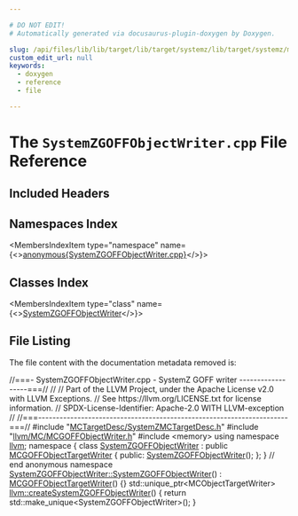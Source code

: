 ```yaml
---

# DO NOT EDIT!
# Automatically generated via docusaurus-plugin-doxygen by Doxygen.

slug: /api/files/lib/lib/target/lib/target/systemz/lib/target/systemz/mctargetdesc/systemzgoffobjectwriter-cpp
custom_edit_url: null
keywords:
  - doxygen
  - reference
  - file

---
```





# The `SystemZGOFFObjectWriter.cpp` File Reference

<DoxygenPage pluginConfig={pluginConfig}>



## Included Headers

<IncludesList>
<IncludesListItem
  filePath="MCTargetDesc/SystemZMCTargetDesc.h"
  permalink="/docs/api/files/lib/lib/target/lib/target/systemz/lib/target/systemz/mctargetdesc/systemzmctargetdesc-h"
  isLocal="true" />
<IncludesListItem
  filePath="llvm/MC/MCGOFFObjectWriter.h"
  permalink="/docs/api/files/include/include/llvm/include/llvm/mc/mcgoffobjectwriter-h"
  isLocal="true" />
<IncludesListItem
  filePath="memory"
  permalink=""
  isLocal="false" />
</IncludesList>

## Namespaces Index

<MembersIndex>

<MembersIndexItem
  type="namespace"
  name={<><a href="/docs/api/namespaces/anonymous-systemzgoffobjectwriter-cpp-">anonymous&#123;SystemZGOFFObjectWriter.cpp&#125;</a></>}>
</MembersIndexItem>

</MembersIndex>

## Classes Index

<MembersIndex>

<MembersIndexItem
  type="class"
  name={<><a href="/docs/api/classes/anonymous-namespace-systemzgoffobjectwriter-cpp-/systemzgoffobjectwriter">SystemZGOFFObjectWriter</a></>}>
</MembersIndexItem>

</MembersIndex>


## File Listing

The file content with the documentation metadata removed is:

<ProgramListing>

<Link id="l00001" /><CodeLine lineNumber="1"><Highlight kind="comment">//===- SystemZGOFFObjectWriter.cpp - SystemZ GOFF writer ------------------===//</Highlight><Highlight kind="normal"></Highlight></CodeLine>
<Link id="l00002" /><CodeLine lineNumber="2"><Highlight kind="normal"></Highlight><Highlight kind="comment">//</Highlight><Highlight kind="normal"></Highlight></CodeLine>
<Link id="l00003" /><CodeLine lineNumber="3"><Highlight kind="normal"></Highlight><Highlight kind="comment">// Part of the LLVM Project, under the Apache License v2.0 with LLVM Exceptions.</Highlight><Highlight kind="normal"></Highlight></CodeLine>
<Link id="l00004" /><CodeLine lineNumber="4"><Highlight kind="normal"></Highlight><Highlight kind="comment">// See https://llvm.org/LICENSE.txt for license information.</Highlight><Highlight kind="normal"></Highlight></CodeLine>
<Link id="l00005" /><CodeLine lineNumber="5"><Highlight kind="normal"></Highlight><Highlight kind="comment">// SPDX-License-Identifier: Apache-2.0 WITH LLVM-exception</Highlight><Highlight kind="normal"></Highlight></CodeLine>
<Link id="l00006" /><CodeLine lineNumber="6"><Highlight kind="normal"></Highlight><Highlight kind="comment">//</Highlight><Highlight kind="normal"></Highlight></CodeLine>
<Link id="l00007" /><CodeLine lineNumber="7"><Highlight kind="normal"></Highlight><Highlight kind="comment">//===----------------------------------------------------------------------===//</Highlight><Highlight kind="normal"></Highlight></CodeLine>
<Link id="l00008" /><CodeLine lineNumber="8"><Highlight kind="normal"></Highlight></CodeLine>
<Link id="l00009" /><CodeLine lineNumber="9"><Highlight kind="normal"></Highlight><Highlight kind="preprocessor">#include &quot;<a href="/docs/api/files/lib/lib/target/lib/target/systemz/lib/target/systemz/mctargetdesc/systemzmctargetdesc-h">MCTargetDesc/SystemZMCTargetDesc.h</a>&quot;</Highlight><Highlight kind="normal"></Highlight></CodeLine>
<Link id="l00010" /><CodeLine lineNumber="10"><Highlight kind="normal"></Highlight><Highlight kind="preprocessor">#include &quot;<a href="/docs/api/files/include/include/llvm/include/llvm/mc/mcgoffobjectwriter-h">llvm/MC/MCGOFFObjectWriter.h</a>&quot;</Highlight><Highlight kind="normal"></Highlight></CodeLine>
<Link id="l00011" /><CodeLine lineNumber="11"><Highlight kind="normal"></Highlight><Highlight kind="preprocessor">#include &lt;memory&gt;</Highlight><Highlight kind="normal"></Highlight></CodeLine>
<Link id="l00012" /><CodeLine lineNumber="12"><Highlight kind="normal"></Highlight></CodeLine>
<Link id="l00013" /><CodeLine lineNumber="13"><Highlight kind="normal"></Highlight><Highlight kind="keyword">using namespace </Highlight><Highlight kind="normal"><a href="/docs/api/namespaces/llvm">llvm</a>;</Highlight></CodeLine>
<Link id="l00014" /><CodeLine lineNumber="14"><Highlight kind="normal"></Highlight></CodeLine>
<Link id="l00015" /><CodeLine lineNumber="15" lineLink="/docs/api/namespaces/anonymous-systemzgoffobjectwriter-cpp-"><Highlight kind="normal"></Highlight><Highlight kind="keyword">namespace </Highlight><Highlight kind="normal">&#123;</Highlight></CodeLine>
<Link id="l00016" /><CodeLine lineNumber="16" lineLink="/docs/api/classes/anonymous-namespace-systemzgoffobjectwriter-cpp-/systemzgoffobjectwriter"><Highlight kind="normal"></Highlight><Highlight kind="keyword">class </Highlight><Highlight kind="normal"><a href="/docs/api/classes/anonymous-namespace-systemzgoffobjectwriter-cpp-/systemzgoffobjectwriter/#a7015d42fc68d35a7c1110c5ff81a1823">SystemZGOFFObjectWriter</a> : </Highlight><Highlight kind="keyword">public</Highlight><Highlight kind="normal"> <a href="/docs/api/classes/llvm/mcgoffobjecttargetwriter/#a408eb3112374cfd2dc97556f783403f6">MCGOFFObjectTargetWriter</a> &#123;</Highlight></CodeLine>
<Link id="l00017" /><CodeLine lineNumber="17"><Highlight kind="normal"></Highlight><Highlight kind="keyword">public</Highlight><Highlight kind="normal">:</Highlight></CodeLine>
<Link id="l00018" /><CodeLine lineNumber="18"><Highlight kind="normal">  <a href="/docs/api/classes/anonymous-namespace-systemzgoffobjectwriter-cpp-/systemzgoffobjectwriter/#a7015d42fc68d35a7c1110c5ff81a1823">SystemZGOFFObjectWriter</a>();</Highlight></CodeLine>
<Link id="l00019" /><CodeLine lineNumber="19"><Highlight kind="normal">&#125;;</Highlight></CodeLine>
<Link id="l00020" /><CodeLine lineNumber="20"><Highlight kind="normal">&#125; </Highlight><Highlight kind="comment">// end anonymous namespace</Highlight><Highlight kind="normal"></Highlight></CodeLine>
<Link id="l00021" /><CodeLine lineNumber="21"><Highlight kind="normal"></Highlight></CodeLine>
<Link id="l00022" /><CodeLine lineNumber="22" lineLink="/docs/api/classes/anonymous-namespace-systemzgoffobjectwriter-cpp-/systemzgoffobjectwriter/#a7015d42fc68d35a7c1110c5ff81a1823"><Highlight kind="normal"><a href="/docs/api/classes/anonymous-namespace-systemzgoffobjectwriter-cpp-/systemzgoffobjectwriter/#a7015d42fc68d35a7c1110c5ff81a1823">SystemZGOFFObjectWriter::SystemZGOFFObjectWriter</a>()</Highlight></CodeLine>
<Link id="l00023" /><CodeLine lineNumber="23"><Highlight kind="normal">    : <a href="/docs/api/classes/llvm/mcgoffobjecttargetwriter/#a408eb3112374cfd2dc97556f783403f6">MCGOFFObjectTargetWriter</a>() &#123;&#125;</Highlight></CodeLine>
<Link id="l00024" /><CodeLine lineNumber="24"><Highlight kind="normal"></Highlight></CodeLine>
<Link id="l00025" /><CodeLine lineNumber="25" lineLink="/docs/api/namespaces/llvm/#a511622e3d82d5e418db0cef7e253b6dc"><Highlight kind="normal">std::unique&#95;ptr&lt;MCObjectTargetWriter&gt; <a href="/docs/api/namespaces/llvm/#a511622e3d82d5e418db0cef7e253b6dc">llvm::createSystemZGOFFObjectWriter</a>() &#123;</Highlight></CodeLine>
<Link id="l00026" /><CodeLine lineNumber="26"><Highlight kind="normal">  </Highlight><Highlight kind="keywordflow">return</Highlight><Highlight kind="normal"> std::make&#95;unique&lt;SystemZGOFFObjectWriter&gt;();</Highlight></CodeLine>
<Link id="l00027" /><CodeLine lineNumber="27"><Highlight kind="normal">&#125;</Highlight></CodeLine>

</ProgramListing>

</DoxygenPage>
